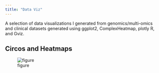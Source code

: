 ```yaml
---
title: "Data Viz"
---
```


A selection of data visualizations I generated from genomics/multi-omics and clinical datasets generated using ggplot2, ComplexHeatmap, plotly R, and Gviz. 

## Circos and Heatmaps 

![figure](https://ash.silverchair-cdn.com/ash/content_public/journal/blood/138/supplement%201/10.1182_blood-2021-148894/1/m_2356fig01.png?Expires=1728687015&Signature=WF~-BFQ7Y3Z6njC9cSL4OcLKdH035XzGryOIWoEzY5~Aw3k0L7jovGD88lv22mccdgr5Q6cKnuzIqCiUKtP4VhTp9bMFixFgmpv5FQ1iWNgxfuHUXN0hhj2Bwg41jJwXI3qQ8donuVqgLZJ7FcbTpIdCjvzoX6kVmgPIneeLRos1NeUqSCDFGDLvuzjLROJhrs0q531RLLuLFAtf~qfyB5nzxAY8WnpoXDP~uHhFD06fGMs9yaBJZznPBQGNAG-pGD3h8SWH1GWvqn82GqhTxXvVzQ8lct7XCQ7zn2au0nbZyKfKke~39r5TkBGSobRGmoUZOgMozSnCdE6Cf6GXhA__&Key-Pair-Id=APKAIE5G5CRDK6RD3PGA)